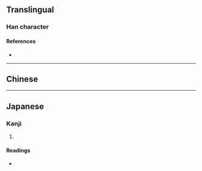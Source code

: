 {{also|傻}}
{{character info/new}}
==Translingual==

===Han character===
{{Han char|rn=9|rad=人|as=13|sn=15|four=|canj=OUCE|ids=⿰亻𡕰}}

====References====
* {{Han ref|kx=0119.231|dkj=01201|hdz=10226.090|uh=510D|ud=20749}}

----

==Chinese==
{{zh-see|傻|v}}

----

==Japanese==

===Kanji===
{{ja-kanji|grade=|rs=人13}}

# {{rfdef|ja|sort=人13}}

====Readings====
* {{ja-readings|on=[[さ]] (sa)|kun=}}